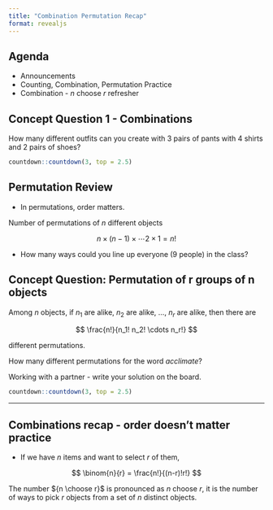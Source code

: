 ```yaml
---
title: "Combination Permutation Recap"
format: revealjs
---
```


## Agenda

-   Announcements
-   Counting, Combination, Permutation Practice
-   Combination - $n$ choose $r$ refresher

## Concept Question 1 - Combinations

How many different outfits can you create with 3 pairs of pants with 4 shirts and 2 pairs of shoes?

```r
countdown::countdown(3, top = 2.5)
```

## Permutation Review

-   In permutations, order matters.

Number of permutations of $n$ different objects

$$
n \times (n-1) \times \cdots 2 \times 1 = n!
$$

-   How many ways could you line up everyone (9 people) in the class?

## Concept Question: Permutation of r groups of n objects

Among $n$ objects, if $n_1$ are alike, $n_2$ are alike, $\ldots$, $n_r$ are alike, then there are

$$
\frac{n!}{n_1! n_2! \cdots n_r!}
$$

different permutations.

How many different permutations for the word *acclimate*?

Working with a partner - write your solution on the board.

```r
countdown::countdown(3, top = 2.5)
```

------------------------------------------------------------------------

## Combinations recap - order doesn't matter practice

-   If we have $n$ items and want to select $r$ of them,

$$
\binom{n}{r} = \frac{n!}{(n-r)!r!}
$$

The number ${n \choose r}$ is pronounced as $n$ choose $r$, it is the number of ways to pick $r$ objects from a set of $n$ distinct objects.
